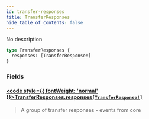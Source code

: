```yaml
---
id: transfer-responses
title: TransferResponses
hide_table_of_contents: false
---
```








No description

```graphql
type TransferResponses {
  responses: [TransferResponse!]
}
```


### Fields

#### [<code style={{ fontWeight: 'normal' }}>TransferResponses.<b>responses</b></code>](#)<Bullet />[`[TransferResponse!]`](/mainnet/api/graphql/objects/transfer-response) <Badge class="secondary" text="list"/> <Badge class="secondary" text="object"/>
> A group of transfer responses - events from core
> 





